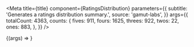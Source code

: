 
<Meta
  title={title}
  component={RatingsDistribution}
  parameters={{
    subtitle: 'Generates a ratings distribution summary.',
    source: 'gamut-labs',
  }}
  args={{
    totalCount: 4363,
    counts: {
      fives: 911,
      fours: 1625,
      threes: 922,
      twos: 22,
      ones: 883,
    },
  }}
/>

<Canvas>
  <Story name="RatingsDistribution">
    {(args) => <RatingsDistribution {...args} />}
  </Story>
</Canvas>

<Props story="RatingsDistribution" />
